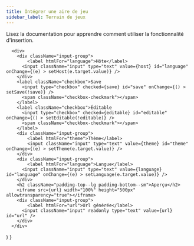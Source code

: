 ```yaml
---
title: Intégrer une aire de jeu
sidebar_label: Terrain de jeux
---
```


Lisez la documentation [](intro) pour apprendre comment utiliser la fonctionnalité d'insertion.


      <div>
        <div className="input-group">
            <label htmlFor="language">Hôte</label>
          <input className="input" type="text" value={host} id="language" onChange={(e) > setHost(e.target.value)} />
        </div>
        <label className="checkbox">Save
          <input type="checkbox" checked={save} id="save" onChange={() > setSave(!save)} />
          <span className="checkbox-checkmark"></span>
        </label>
        <label className="checkbox">Éditable
          <input type="checkbox" checked={editable} id="editable" onChange={() > setEditable(!editable)} />
          <span className="checkbox-checkmark"></span>
        </label>
        <div className="input-group">
            <label htmlFor="theme">Thème</label>
            <input className="input" type="text" value={theme} id="theme" onChange={(e) > setTheme(e.target.value)} />
        </div>
        <div className="input-group">
            <label htmlFor="language">Langue</label>
          <input className="input" type="text" value={language} id="language" onChange={(e) > setLanguage(e.target.value)} />
        </div>
        <h2 className="padding-top--lg padding-bottom--sm">Aperçu</h2>
        <iframe src={url} width="100%" height="500px" allowtransparency="true"></iframe>
        <div className="input-group">
            <label htmlFor="url">Url générée</label>
          <input className="input" readonly type="text" value={url} id="url" />
        </div>
      </div>
  ) }

<EmbedPlayground />
